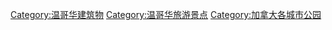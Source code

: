 {{Commonscat|Parks in Vancouver}}

[[Category:温哥华建筑物|Category:温哥华建筑物]]
[[Category:温哥华旅游景点|Category:温哥华旅游景点]]
[[Category:加拿大各城市公园|Category:加拿大各城市公园]]